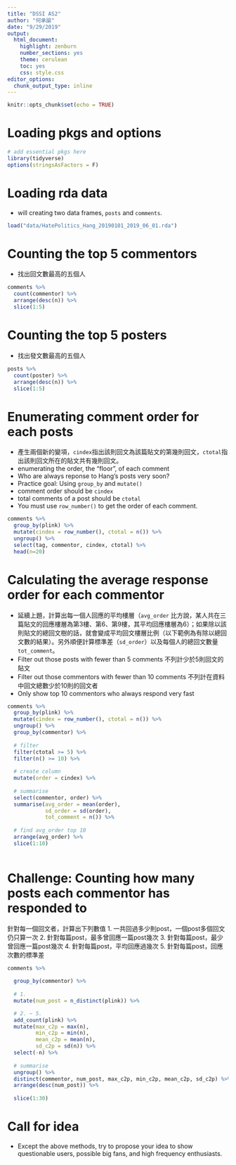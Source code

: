 ```yaml
---
title: "DSSI AS2"
author: "何承諭"
date: "9/29/2019"
output:
  html_document:
    highlight: zenburn
    number_sections: yes
    theme: cerulean
    toc: yes
    css: style.css
editor_options:
  chunk_output_type: inline
---
```


```r
knitr::opts_chunk$set(echo = TRUE)
```

# Loading pkgs and options
```r
# add essential pkgs here
library(tidyverse)
options(stringsAsFactors = F)
```


# Loading rda data
- will creating two data frames, `posts` and `comments`.
```r
load("data/HatePolitics_Hang_20190101_2019_06_01.rda")

```


# Counting the top 5 commentors
- 找出回文數最高的五個人
```r
comments %>%
  count(commentor) %>%
  arrange(desc(n)) %>%
  slice(1:5)

```


# Counting the top 5 posters
- 找出發文數最高的五個人
```r
posts %>%
  count(poster) %>%
  arrange(desc(n)) %>%
  slice(1:5)

```


# Enumerating comment order for each posts
- 產生兩個新的變項，`cindex`指出該則回文為該篇貼文的第幾則回文，`ctotal`指出該則回文所在的貼文共有幾則回文。
- enumerating the order, the "floor", of each comment
- Who are always reponse to Hang's posts very soon?
- Practice goal: Using `group_by` and `mutate()`
- comment order should be `cindex`
- total comments of a post should be `ctotal`
- You must use `row_number()` to get the order of each comment.
```r
comments %>%
  group_by(plink) %>%
  mutate(cindex = row_number(), ctotal = n()) %>%
  ungroup() %>%
  select(tag, commentor, cindex, ctotal) %>%
  head(n=20)
```

# Calculating the average response order for each commentor
- 延續上題，計算出每一個人回應的平均樓層（`avg_order` 比方說，某人共在三篇貼文的回應樓層為第3樓、第6、第9樓，其平均回應樓層為6）；如果除以該則貼文的總回文樹的話，就會變成平均回文樓層比例（以下範例為有除以總回文數的結果）。另外順便計算標準差（`sd_order`）以及每個人的總回文數量`tot_comment`。
- Filter out those posts with fewer than 5 comments 不列計少於5則回文的貼文
- Filter out those commentors with fewer than 10 comments 不列計在資料中回文總數少於10則的回文者
- Only show top 10 commentors who always respond very fast

```r

comments %>%
  group_by(plink) %>%
  mutate(cindex = row_number(), ctotal = n()) %>%
  ungroup() %>%
  group_by(commentor) %>%
  
  # filter
  filter(ctotal >= 5) %>%
  filter(n() >= 10) %>%
  
  # create column
  mutate(order = cindex) %>%
  
  # summarise
  select(commentor, order) %>%
  summarise(avg_order = mean(order),
            sd_order = sd(order),
            tot_comment = n()) %>%
  
  # find avg_order top 10
  arrange(avg_order) %>%
  slice(1:10)
    
```

# Challenge: Counting how many posts each commentor has responded to 
針對每一個回文者，計算出下列數值
1. 一共回過多少則post，一個post多個回文仍只算一次
2. 針對每篇post，最多曾回應一篇post幾次
3. 針對每篇post，最少曾回應一篇post幾次
4. 針對每篇post，平均回應過幾次
5. 針對每篇post，回應次數的標準差
```r

comments %>%
  
  group_by(commentor) %>%
  
  # 1.
  mutate(num_post = n_distinct(plink)) %>%

  # 2. ~ 5.
  add_count(plink) %>%
  mutate(max_c2p = max(n),
         min_c2p = min(n),
         mean_c2p = mean(n),
         sd_c2p = sd(n)) %>%
  select(-n) %>%
  
  # summarise
  ungroup() %>%
  distinct(commentor, num_post, max_c2p, min_c2p, mean_c2p, sd_c2p) %>%
  arrange(desc(num_post)) %>%
  
  slice(1:30)

```

# Call for idea
- Except the above methods, try to propose your idea to show questionable users, possible big fans, and high frequency enthusiasts.

